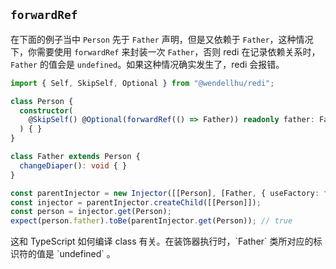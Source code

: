 
## `forwardRef`

在下面的例子当中 `Person` 先于 `Father` 声明，但是又依赖于 `Father`，这种情况下，你需要使用 `forwardRef` 来封装一次 `Father`，否则 redi 在记录依赖关系时， `Father` 的值会是 `undefined`。如果这种情况确实发生了，redi 会报错。

```ts highlight=5
import { Self, SkipSelf, Optional } from "@wendellhu/redi";

class Person {
  constructor(
    @SkipSelf() @Optional(forwardRef(() => Father)) readonly father: Father,
  ) { }
}

class Father extends Person {
  changeDiaper(): void { }
}

const parentInjector = new Injector([[Person], [Father, { useFactory: f => f, deps: [Person] }]])
const injector = parentInjector.createChild([[Person]]);
const person = injector.get(Person);
expect(person.father).toBe(parentInjector.get(Person)); // true
```

<Callout>
  这和 TypeScript 如何编译 class 有关。在装饰器执行时，`Father`
  类所对应的标识符的值是 `undefined` 。
</Callout>
